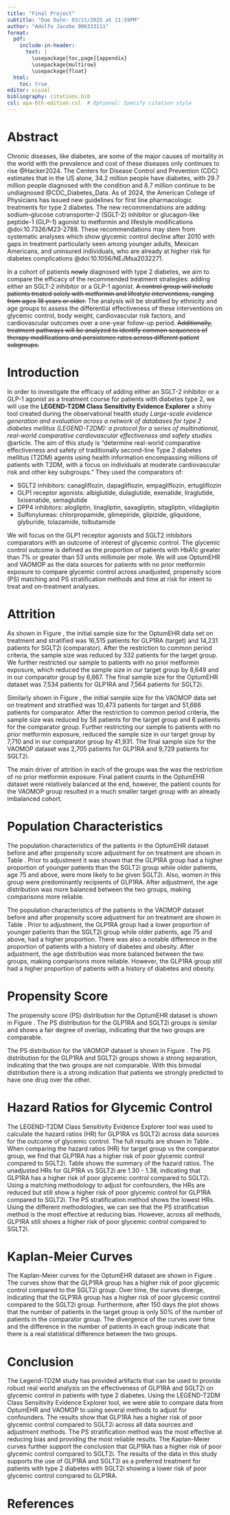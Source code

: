 ```yaml
---
title: "Final Project"
subtitle: "Due Date: 03/21/2025 at 11:59PM"
author: "Adolfo Jacobo 006333111"
format:
  pdf:
    include-in-header:
      text: |
        \usepackage[toc,page]{appendix}
        \usepackage{multirow}
        \usepackage{float}
  html:
    toc: true
editor: visual
bibliography: citations.bib
csl: apa-6th-edition.csl  # Optional: Specify citation style
---
```


# Abstract

Chronic diseases, like diabetes, are some of the major causes of mortality in the world with the prevalence and cost of these diseases only continues to rise @Hacker2024. The Centers for Disease Control and Prevention (CDC) estimates that in the US alone, 34.2 million people have diabetes, with 29.7 million people diagnosed with the condition and 8.7 million continue to be undiagnosed @CDC_Diabetes_Data. As of 2024, the American College of Physicians has issued new guidelines for first line pharmacologic treatments for type 2 diabetes. The new recommendations are adding sodium–glucose cotransporter-2 (SGLT-2) inhibitor or glucagon-like peptide-1 (GLP-1) agonist to metformin and lifestyle modifications @doi:10.7326/M23-2788. These recommendations may stem from systematic analyses which show glycemic control decline after 2010 with gaps in treatment particularly seen among younger adults, Mexican Americans, and uninsured individuals, who are already at higher risk for diabetes complications @doi:10.1056/NEJMsa2032271.

In a cohort of patients ~~newly~~ diagnosed with type 2 diabetes, we aim to compare the efficacy of the recommended treatment strategies: adding either an SGLT-2 inhibitor or a GLP-1 agonist. ~~A control group will include patients treated solely with metformin and lifestyle interventions, ranging from ages 18 years or older.~~ The analysis will be stratified by ethnicity and age groups to assess the differential effectiveness of these interventions on glycemic control, body weight, cardiovascular risk factors, and cardiovascular outcomes over a one-year follow-up period. ~~Additionally, treatment pathways will be analyzed to identify common sequences of therapy modifications and persistence rates across different patient subgroups.~~

# Introduction

In order to investigate the efficacy of adding either an SGLT-2 inhibitor or a GLP-1 agonist as a treatment course for patients with diabetes type 2, we will use the **LEGEND-T2DM Class Sensitivity Evidence Explorer** a shiny tool created during the observational health study *Large-scale evidence generation and evaluation across a network of databases for type 2 diabetes mellitus (LEGEND-T2DM): a protocol for a series of multinational, real-world comparative cardiovascular effectiveness and safety studies* @article. The aim of this study is "determine real-world comparative effectiveness and safety of traditionally second-line Type 2 diabetes mellitus (T2DM) agents using health information encompassing millions of patients with T2DM, with a focus on individuals at moderate cardiovascular risk and other key subgroups." They used the comparators of:

-   SGLT2 inhibitors: canagliflozin, dapagliflozin, empagliflozin, ertugliflozin
-   GLP1 receptor agonists: albiglutide, dulaglutide, exenatide, liraglutide, lixisenatide, semaglutide
-   DPP4 inhibitors: alogliptin, linagliptin, saxagliptin, sitagliptin, vildagliptin
-   Sulfonylureas: chlorpropamide, glimepiride, glipizide, gliquidone, glyburide, tolazamide, tolbutamide

We will focus on the GLP1 receptor agonists and SGLT2 inhibitors comparators with an outcome of interest of glycemic control. The glycemic control outcome is defined as the proportion of patients with HbA1c greater than 7% or greater than 53 units millimole per mole. We will use OptumEHR and VAOMOP as the data sources for patients with no prior metformin exposure to compare glycemic control across unadjusted, propensity score (PS) matching and PS stratification methods and time at risk for intent to treat and on-treatment analyses.

# Attrition

As shown in Figure \ref{fig:ps_strat_attrition_OptumEHR}, the initial sample size for the OptumEHR data set on treatment and stratified was 16,515 patients for GLP1RA (target) and 14,231 patients for SGLT2i (comparator). After the restriction to common period criteria, the sample size was reduced by 332 patients for the target group. We further restricted our sample to patients with no prior metformin exposure, which reduced the sample size in our target group by 8,649 and in our comparator group by 6,667. The final sample size for the OptumEHR dataset was 7,534 patients for GLP1RA and 7,564 patients for SGLT2i.

Similarly shown in Figure \ref{fig:ps_strat_attrition_VA}, the initial sample size for the VAOMOP data set on treatment and stratified was 10,473 patients for target and 51,666 patients for comparator. After the restriction to common period criteria, the sample size was reduced by 58 patients for the target group and 6 patients for the comparator group. Further restricting our sample to patients with no prior metformin exposure, reduced the sample size in our target group by 7,710 and in our comparator group by 41,931. The final sample size for the VAOMOP dataset was 2,705 patients for GLP1RA and 9,729 patients for SGLT2i.

The main driver of attrition in each of the groups was the was the restriction of no prior metformin exposure. Final patient counts in the OptumEHR dataset were relatively balanced at the end, however, the patient counts for the VAOMOP group resulted in a much smaller target group with an already imbalanced cohort.

# Population Characteristics

The population characteristics of the patients in the OptumEHR dataset before and after propensity score adjustment for on treatment are shown in Table \ref{tab:population_characteristics_OptumEHR}. Prior to adjustment it was shown that the GLP1RA group had a higher proportion of younger patients than the SGLT2i group while older patients, age 75 and above, were more likely to be given SGLT2i. Also, women in this group were predominantly recipients of GLP1RA. After adjustment, the age distribution was more balanced between the two groups, making comparisons more reliable.

The population characteristics of the patients in the VAOMOP dataset before and after propensity score adjustment for on treatment are shown in Table \ref{tab:population_characteristics_VAOMOP}. Prior to adjustment, the GLP1RA group had a lower proportion of younger patients than the SGLT2i group while older patients, age 75 and above, had a higher proportion. There was also a notable difference in the proportion of patients with a history of diabetes and obesity. After adjustment, the age distribution was more balanced between the two groups, making comparisons more reliable. However, the GLP1RA group still had a higher proportion of patients with a history of diabetes and obesity.

# Propensity Score

The propensity score (PS) distribution for the OptumEHR dataset is shown in Figure \ref{fig:preference_score_distribution_optumEHR}. The PS distribution for the GLP1RA and SGLT2i groups is similar and shows a fair degree of overlap, indicating that the two groups are comparable.

The PS distribution for the VAOMOP dataset is shown in Figure \ref{fig:preference_score_distribution_VA}. The PS distribution for the GLP1RA and SGLT2i groups shows a strong separation, indicating that the two groups are not comparable. With this bimodal distribution there is a strong indication that patients we strongly predicted to have one drug over the other.

# Hazard Ratios for Glycemic Control

The LEGEND-T2DM Class Sensitivity Evidence Explorer tool was used to calculate the hazard ratios (HR) for GLP1RA vs SGLT2i across data sources for the outcome of glycemic control. The full results are shown in Table \ref{tab:full_hazard_ratios}. When comparing the hazard ratios (HR) for target group vs the comparator group, we find that GLP1RA has a higher risk of poor glycemic control compared to SGLT2i. Table \ref{tab:hazard_ratios} shows the summary of the hazard ratios. The unadjusted HRs for GLP1RA vs SGLT2i are 1.30 - 1.38, indicating that GLP1RA has a higher risk of poor glycemic control compared to SGLT2i. Using a matching methodology to adjust for confounders, the HRs are reduced but still show a higher risk of poor glycemic control for GLP1RA compared to SGLT2i. The PS stratification method shows the lowest HRs. Using the different methodologies, we can see that the PS stratification method is the most effective at reducing bias. However, across all methods, GLP1RA still shows a higher risk of poor glycemic control compared to SGLT2i.


\begin{table}[H]
\centering
\renewcommand{\tablename}{Table}  % Ensures "Table X." format
\begin{tabular}{|l|c|c|c|}
\hline
\textbf{Data Source} & \textbf{Unadjusted HR} & \textbf{PS Matching HR} & \textbf{PS Stratification HR} \\
\hline
OptumEHR  & 1.30 (1.19-1.43) & 1.34 (1.16-1.54) & 1.21 (1.09-1.34) \\
% OptumDod  & 1.28 (1.18-1.38) & 1.24 (1.10-1.38) & 1.27 (1.18-1.38) \\
VAOMOP    & 1.38 (1.27-1.50) & 1.35 (1.19-1.53) & 1.36 (1.23-1.49) \\
\hline
\end{tabular}
\caption{Hazard Ratios for GLP1RA vs. SGLT2i Across Data Sources}  % Caption after the table
\label{tab:hazard_ratios}
\end{table}


# Kaplan-Meier Curves

The Kaplan-Meier curves for the OptumEHR dataset are shown in Figure \ref{fig:KM_OptumEHR}. The curves show that the GLP1RA group has a higher risk of poor glycemic control compared to the SGLT2i group. Over time, the curves diverge, indicating that the GLP1RA group has a higher risk of poor glycemic control compared to the SGLT2i group. Furthermore, after 150 days the plot shows that the number of patients in the target group is only 50% of the number of patients in the comparator group. The divergence of the curves over time and the difference in the number of patients in each group indicate that there is a real statistical difference between the two groups.

# Conclusion

The Legend-TD2M study has provided artifacts that can be used to provide robust real world analysis on the effectiveness of GLP1RA and SGLT2i on glycemic control in patients with type 2 diabetes. Using the LEGEND-T2DM Class Sensitivity Evidence Explorer tool, we were able to compare data from OptumEHR and VAOMOP to using several methods to adjust for confounders. The results show that GLP1RA has a higher risk of poor glycemic control compared to SGLT2i across all data sources and adjustment methods. The PS stratification method was the most effective at reducing bias and providing the most reliable results. The Kaplan-Meier curves further support the conclusion that GLP1RA has a higher risk of poor glycemic control compared to SGLT2i. The results of the data in this study supports the use of GLP1RA and SGLT2i as a preferred treatment for patients with type 2 diabetes with SGLT2i showing a lower risk of poor glycemic control compared to GLP1RA.

# References

::: {#refs}
:::

\appendix
\section{Appendix}
\begin{figure}[H]
    \centering
    \includegraphics[width=0.7\textwidth]{images/PS-Strat-ont-Attrition-OptumEHR.png}
    \caption{Attrition after PS stratification (on-treatment1) - OptumEHR}
    \label{fig:ps_strat_attrition_OptumEHR}
\end{figure}
\begin{figure}[H]
    \centering
    \includegraphics[width=0.7\textwidth]{images/PS-Strat-ont-Attrition-VA.png}
    \caption{Attrition after PS stratification (on-treatment1) - VAOMOP}
    \label{fig:ps_strat_attrition_VA}
\end{figure}
\begin{table}[H]
\centering
\caption{Hazard Ratios for Various Treatment Groups}
\resizebox{\textwidth}{!}{%
\begin{tabular}{|l|l|c|c|c|c|c|c|c|c|}
\hline
Analysis & Data source & HR & LB & UB & P & CalHR & CalLB & CalUB & CalP \\
\hline
Unadjusted, on-treatment1 & OptumEHR & 1.30 & 1.19 & 1.43 & 0.00 & 1.29 & 1.17 & 1.43 & 0.00 \\
% Unadjusted, on-treatment1 & OptumDod & 1.28 & 1.18 & 1.38 & 0.00 & 1.34 & 0.75 & 2.41 & 0.32 \\
Unadjusted, on-treatment1 & VAOMOP & 1.38 & 1.27 & 1.50 & 0.00 & 1.37 & 1.04 & 1.80 & 0.04 \\
PS matching, on-treatment1 & OptumEHR & 1.34 & 1.16 & 1.54 & 0.00 & 1.46 & 1.26 & 1.69 & 0.00 \\
% PS matching, on-treatment1 & OptumDod & 1.24 & 1.10 & 1.38 & 0.00 & 1.35 & 0.65 & 2.81 & 0.42 \\
PS matching, on-treatment1 & VAOMOP & 1.35 & 1.19 & 1.53 & 0.00 & 1.27 & 1.11 & 1.45 & 0.00 \\
PS stratification, on-treatment1 & OptumEHR & 1.21 & 1.09 & 1.34 & 0.00 & 1.27 & 1.14 & 1.42 & 0.00 \\
% PS stratification, on-treatment1 & OptumDod & 1.27 & 1.18 & 1.38 & 0.00 & 1.34 & 0.75 & 2.42 & 0.32 \\
PS stratification, on-treatment1 & VAOMOP & 1.36 & 1.23 & 1.49 & 0.00 & 1.32 & 1.20 & 1.46 & 0.00 \\
Unadjusted, intent-to-treat & OptumEHR & 1.17 & 1.11 & 1.24 & 0.00 & 1.06 & 0.76 & 1.46 & 0.74 \\
% Unadjusted, intent-to-treat & OptumDod & 1.20 & 1.13 & 1.27 & 0.00 & 1.22 & 0.57 & 2.64 & 0.60 \\
Unadjusted, intent-to-treat & VAOMOP & 1.19 & 1.11 & 1.26 & 0.00 & 1.16 & 0.84 & 1.60 & 0.39 \\
PS matching, intent-to-treat & OptumEHR & 1.14 & 1.05 & 1.23 & 0.00 & 1.16 & 1.07 & 1.26 & 0.00 \\
% PS matching, intent-to-treat & OptumDod & 1.22 & 1.13 & 1.31 & 0.00 & 1.31 & 0.59 & 2.87 & 0.51 \\
PS matching, intent-to-treat & VAOMOP & 1.23 & 1.13 & 1.35 & 0.00 & 1.17 & 1.07 & 1.29 & 0.00 \\
PS stratification, intent-to-treat & OptumEHR & 1.08 & 1.02 & 1.15 & 0.01 & 1.10 & 1.02 & 1.17 & 0.03 \\
% PS stratification, intent-to-treat & OptumDod & 1.20 & 1.13 & 1.27 & 0.00 & 1.22 & 0.56 & 2.65 & 0.61 \\
PS stratification, intent-to-treat & VAOMOP & 1.20 & 1.11 & 1.29 & 0.00 & 1.15 & 1.06 & 1.24 & 0.00 \\
\hline
\end{tabular}%
}
\label{tab:full_hazard_ratios}
\end{table}


\begin{table}[H]
\centering
\caption{Select characteristics before and after propensity score adjustment, showing the (weighted) percentage of subjects with the characteristics in the target (\textit{GLP1RA main no-met}) and comparator (\textit{SGLT2i main no-met}) group, as well as the standardized difference of the means for PS stratification, on-treatment1 OptumEHR.}
\resizebox{\textwidth}{!}{%
\begin{tabular}{|l|c|c|c|c|c|c|}
\hline
\multirow{2}{*}{\textbf{Characteristic}} & \multicolumn{3}{c|}{\textbf{Before PS Adjustment}} & \multicolumn{3}{c|}{\textbf{After PS Adjustment}} \\
\cline{2-7}
& \textbf{Target} & \textbf{Comparator} & \textbf{Std. diff} & \textbf{Target} & \textbf{Comparator} & \textbf{Std. diff} \\
\hline
\textbf{Age group} & & & & & & \\
15 - 19 & 0.1 & 0.0 & 0.04 & <0.1 & <0.1 & 0.02 \\
20 - 24 & 0.4 & 0.2 & 0.04 & 0.4 & 0.4 & 0.00 \\
25 - 29 & 1.1 & 0.6 & 0.06 & 1.0 & 0.7 & 0.03 \\
30 - 34 & 2.6 & 1.3 & 0.09 & 1.8 & 2.0 & -0.01 \\
35 - 39 & 5.3 & 2.8 & 0.11 & 5.0 & 3.3 & 0.05 \\
40 - 44 & 7.3 & 4.6 & 0.11 & 6.6 & 5.0 & 0.03 \\
45 - 49 & 10.8 & 7.6 & 0.11 & 9.9 & 10.0 & 0.00 \\
50 - 54 & 14.2 & 12.2 & 0.06 & 13.3 & 13.1 & -0.01 \\
55 - 59 & 16.3 & 14.7 & -0.04 & 15.4 & 15.3 & 0.00 \\
60 - 64 & 15.5 & 16.7 & -0.04 & 15.0 & 16.3 & -0.05 \\
65 - 69 & 12.1 & 13.6 & -0.04 & 13.2 & 13.7 & -0.01 \\
70 - 74 & 8.3 & 10.5 & -0.07 & 10.3 & 10.3 & 0.00 \\
75 - 79 & 4.4 & 7.4 & -0.17 & 5.9 & 5.4 & 0.02 \\
80 - 84 & 1.7 & 4.6 & -0.22 & 3.3 & 3.3 & 0.00 \\
85 - 89 & 0.4 & 1.5 & -0.17 & 1.3 & 0.9 & -0.03 \\
\hline
\textbf{Gender: female} & 64.2 & 46.6 & -0.26 & 55.0 & 57.3 & -0.05 \\
\hline
\textbf{Race} & & & & & & \\
Asian & 1.5 & 2.6 & -0.08 & 2.1 & 2.2 & -0.01 \\
Black or African American & 15.1 & 13.5 & 0.04 & 13.7 & 13.7 & 0.00 \\
White & 75.7 & 75.7 & 0.00 & 74.6 & 74.3 & 0.01 \\
Native Hawaiian or Other Pacific Islander & 1.1 & 0.8 & 0.03 & 0.9 & 0.9 & -0.01 \\
American Indian or Alaska Native & 0.9 & 0.7 & 0.03 & 0.6 & 0.7 & -0.01 \\
\hline
\textbf{Ethnicity} & & & & & & \\
Hispanic or Latino & 5.4 & 5.1 & 0.02 & 5.4 & 6.1 & -0.03 \\
Not Hispanic or Latino & 80.0 & 79.5 & 0.01 & 77.8 & 76.6 & 0.03 \\
\hline
\textbf{Medical history: General} & & & & & & \\
Diabetes mellitus & 75.4 & 75.3 & 0.00 & 72.9 & 73.7 & -0.02 \\
Obesity & 39.1 & 24.5 & 0.31 & 20.1 & 26.1 & -0.15 \\
\hline
\textbf{Medical history: Cardiovascular disease} & & & & & & \\
Atrial fibrillation & 4.2 & 11.0 & -0.26 & 4.5 & 5.2 & -0.03 \\
Cerebrovascular disease & 2.3 & 4.3 & -0.11 & 2.6 & 2.2 & 0.02 \\
Coronary arteriosclerosis & 9.1 & 20.8 & -0.34 & 11.6 & 11.1 & 0.01 \\
Heart disease & 20.2 & 35.9 & -0.31 & 22.2 & 21.5 & 0.02 \\
Heart failure & 4.2 & 16.7 & -0.42 & 6.3 & 6.5 & -0.01 \\
Ischemic heart disease & 4.3 & 11.7 & -0.28 & 4.8 & 5.5 & -0.03 \\
Peripheral vascular disease & 4.8 & 7.3 & -0.13 & 4.6 & 4.6 & 0.00 \\
Pulmonary embolism & 0.8 & 1.0 & -0.03 & 0.6 & 0.6 & 0.00 \\
Venous thrombosis & 1.0 & 1.3 & -0.03 & 0.7 & 0.9 & -0.02 \\
\hline
\end{tabular}%
}
\label{tab:population_characteristics_OptumEHR}
\end{table}


\begin{table}[H]
\centering
\caption{Select characteristics before and after propensity score adjustment, showing the (weighted) percentage of subjects with the characteristics in the target (\textit{GLP1RA main no-met}) and comparator (\textit{SGLT2i main no-met}) group, as well as the standardized difference of the means for PS stratification, on-treatment1 VAOMOP.}
\resizebox{\textwidth}{!}{%
\begin{tabular}{|l|c|c|c|c|c|c|}
\hline
\multirow{2}{*}{\textbf{Characteristic}} & \multicolumn{3}{c|}{\textbf{Before PS Adjustment}} & \multicolumn{3}{c|}{\textbf{After PS Adjustment}} \\
\cline{2-7}
& \textbf{Target} & \textbf{Comparator} & \textbf{Std. diff} & \textbf{Target} & \textbf{Comparator} & \textbf{Std. diff} \\
\hline
\textbf{Age group} & & & & & & \\
20 - 24 & <0.1 & 0.0 & 0.02 & <0.3 & <0.1 & 0.00 \\
25 - 29 & 0.2 & 0.0 & 0.05 & <0.3 & 0.1 & -0.01 \\
30 - 34 & 0.8 & 0.2 & 0.11 & 0.6 & 0.3 & 0.06 \\
35 - 39 & 1.9 & 0.6 & 0.15 & 0.5 & 0.7 & -0.02 \\
40 - 44 & 4.1 & 1.4 & 0.20 & 1.8 & 1.7 & 0.01 \\
45 - 49 & 5.6 & 2.3 & 0.20 & 2.4 & 3.2 & -0.04 \\
50 - 54 & 9.6 & 4.6 & 0.22 & 6.6 & 6.3 & 0.01 \\
55 - 59 & 12.9 & 6.8 & 0.23 & 7.7 & 9.6 & -0.06 \\
60 - 64 & 14.0 & 9.5 & 0.15 & 12.1 & 12.4 & -0.01 \\
65 - 69 & 14.4 & 12.8 & 0.05 & 15.3 & 14.4 & 0.03 \\
70 - 74 & 15.0 & 19.2 & -0.11 & 20.4 & 18.3 & 0.06 \\
75 - 79 & 14.7 & 24.3 & -0.23 & 18.3 & 19.9 & -0.04 \\
80 - 84 & 4.5 & 10.4 & -0.20 & 9.6 & 8.4 & 0.02 \\
85 - 89 & 1.6 & 5.2 & -0.17 & 3.4 & 3.0 & 0.02 \\
90 - 94 & 0.4 & 2.3 & -0.14 & 1.1 & 1.3 & -0.02 \\
\hline
\textbf{Gender: female} & 14.5 & 4.3 & 0.43 & 4.5 & 4.9 & -0.02 \\
\hline
\textbf{Race} & & & & & & \\
Asian & 1.1 & 1.0 & 0.01 & 1.1 & 1.2 & -0.01 \\
Black or African American & 18.5 & 18.8 & -0.01 & 13.2 & 12.5 & 0.02 \\
White & 68.4 & 69.9 & -0.03 & 68.9 & 70.3 & -0.03 \\
Native Hawaiian or Other Pacific Islander & 1.1 & 0.8 & 0.03 & 0.9 & 0.9 & -0.01 \\
American Indian or Alaska Native & 0.9 & 0.7 & 0.03 & 0.6 & 0.7 & -0.01 \\
\hline
\textbf{Ethnicity} & & & & & & \\
Hispanic or Latino & 5.9 & 5.2 & 0.03 & 4.7 & 5.4 & -0.03 \\
Not Hispanic or Latino & 88.3 & 89.5 & -0.04 & 83.6 & 84.6 & -0.03 \\
\hline
\textbf{Medical history: General} & & & & & & \\
Diabetes mellitus & 81.9 & 76.2 & 0.14 & 96.8 & 94.2 & 0.11 \\
Hyperlipidemia & 65.2 & 72.1 & -0.15 & 69.2 & 66.4 & 0.04 \\
Obesity & 51.9 & 22.7 & 0.65 & 14.6 & 17.8 & -0.09 \\
Renal impairment & 13.6 & 25.2 & -0.28 & 16.8 & 11.9 & 0.04 \\
\hline
\textbf{Medical history: Cardiovascular disease} & & & & & & \\
Atrial fibrillation & 9.6 & 24.4 & -0.36 & 13.1 & 11.6 & 0.04 \\
Cerebrovascular disease & 2.6 & 5.9 & -0.14 & 2.3 & 2.3 & 0.00 \\
Coronary arteriosclerosis & 16.7 & 35.8 & -0.41 & 24.2 & 22.7 & 0.04 \\
Heart disease & 31.5 & 60.0 & -0.57 & 41.7 & 36.2 & 0.12 \\
Heart failure & 5.8 & 30.9 & -0.57 & 10.4 & 8.0 & 0.09 \\
Ischemic heart disease & 4.3 & 14.5 & -0.31 & 4.2 & 3.7 & 0.03 \\
Peripheral vascular disease & 4.0 & 8.7 & -0.17 & 5.6 & 3.2 & 0.13 \\
Pulmonary embolism & 1.0 & 1.6 & -0.05 & 0.5 & 0.7 & -0.03 \\
Venous thrombosis & 0.9 & 1.9 & -0.07 & <0.3 & 0.4 & -0.02 \\
\hline
\end{tabular}%
}
\label{tab:population_characteristics_VA}
\end{table}




\begin{figure}[htbp]
    \hspace*{-2cm} % Adjust as needed
    \includegraphics[width=1.25\textwidth]{images/PS-target-comparator-strat-ont-optum-ehr.png}
    \caption{Preference score distribution after PS stratification (on-treatment1) - OptumEHR.}
    \label{fig:preference_score_distribution_optumEHR}
\end{figure}
\begin{figure}[htbp]
    \centering
    \includegraphics[width=6\textwidth]{images/PS-target-comparator-strat-ont-VA.png}
    \caption{Preference score distribution after PS stratification (on-treatment1) - VAOMOP.}
    \label{fig:preference_score_distribution_VA}
\end{figure}
\begin{figure}[htbp]
    \hspace*{-2cm} % Adjust as needed
    \includegraphics[width=5\textwidth]{images/KM-comparator-strat-ont-optum-ehr.png}
    \caption{Kaplan Meier plot after PS stratification (on-treatment1) - OptumEHR.}
    \label{fig:KM_OptumEHR}
\end{figure}

<!-- ![Attrition_PS stratification_on-treatment1_OptumEHR](images/PS-Strat-ont-Attrition-OptumEHR.png){width="700"} -->

<!-- \raggedright -->

<!-- \begin{table}[ht] -->

<!-- \centering -->

<!-- \caption{Select characteristics before and after propensity score adjustment, showing the (weighted) percentage of subjects with the characteristics in the target (\textit{GLP1RA main no-met}) and comparator (\textit{SGLT2i main no-met}) group, as well as the standardized difference of the means for PS stratification, on-treatment1   OptumEHR.} -->

<!-- \resizebox{\textwidth}{!}{% -->

<!-- \begin{tabular}{|l|c|c|c|c|c|c|} -->

<!-- \hline -->

<!-- \multirow{2}{*}{\textbf{Characteristic}} & \multicolumn{3}{c|}{\textbf{Before PS Adjustment}} & \multicolumn{3}{c|}{\textbf{After PS Adjustment}} \\ -->

<!-- \cline{2-7} -->

<!-- & \textbf{Target} & \textbf{Comparator} & \textbf{Std. diff} & \textbf{Target} & \textbf{Comparator} & \textbf{Std. diff} \\ -->

<!-- \hline -->

<!-- \textbf{Age group} & & & & & & \\ -->

<!-- 15 - 19 & 0.1 & 0.0 & 0.04 & <0.1 & <0.1 & 0.02 \\ -->

<!-- 20 - 24 & 0.4 & 0.2 & 0.04 & 0.4 & 0.4 & 0.00 \\ -->

<!-- 25 - 29 & 1.1 & 0.6 & 0.06 & 1.0 & 0.7 & 0.03 \\ -->

<!-- 30 - 34 & 2.6 & 1.3 & 0.09 & 1.8 & 2.0 & -0.01 \\ -->

<!-- 35 - 39 & 5.3 & 2.8 & 0.11 & 5.0 & 3.3 & 0.05 \\ -->

<!-- 40 - 44 & 7.3 & 4.6 & 0.11 & 6.6 & 5.0 & 0.03 \\ -->

<!-- 45 - 49 & 10.8 & 7.6 & 0.11 & 9.9 & 10.0 & 0.00 \\ -->

<!-- 50 - 54 & 14.2 & 12.2 & 0.06 & 13.3 & 13.1 & -0.01 \\ -->

<!-- 55 - 59 & 16.3 & 14.7 & -0.04 & 15.4 & 15.3 & 0.00 \\ -->

<!-- 60 - 64 & 15.5 & 16.7 & -0.04 & 15.0 & 16.3 & -0.05 \\ -->

<!-- 65 - 69 & 12.1 & 13.6 & -0.04 & 13.2 & 13.7 & -0.01 \\ -->

<!-- 70 - 74 & 8.3 & 10.5 & -0.07 & 10.3 & 10.3 & 0.00 \\ -->

<!-- 75 - 79 & 4.4 & 7.4 & -0.17 & 5.9 & 5.4 & 0.02 \\ -->

<!-- 80 - 84 & 1.7 & 4.6 & -0.22 & 3.3 & 3.3 & 0.00 \\ -->

<!-- 85 - 89 & 0.4 & 1.5 & -0.17 & 1.3 & 0.9 & -0.03 \\ -->

<!-- \hline -->

<!-- \textbf{Gender} & & & & & & \\ -->

<!-- Female & 64.2 & 46.6 & 0.35 & 55.0 & 57.3 & -0.05 \\ -->

<!-- \hline -->

<!-- \textbf{Race} & & & & & & \\ -->

<!-- Asian & 1.5 & 2.6 & -0.08 & 2.1 & 2.2 & -0.01 \\ -->

<!-- Black or African American & 15.1 & 13.5 & 0.04 & 13.7 & 13.7 & 0.00 \\ -->

<!-- White & 75.7 & 75.7 & 0.00 & 74.6 & 74.3 & 0.01 \\ -->

<!-- \hline -->

<!-- \textbf{Ethnicity} & & & & & & \\ -->

<!-- Hispanic or Latino & 5.4 & 5.1 & 0.02 & 5.4 & 6.1 & -0.03 \\ -->

<!-- Not Hispanic or Latino & 80.0 & 79.5 & 0.01 & 77.8 & 76.6 & 0.03 \\ -->

<!-- \hline -->

<!-- \textbf{Medical history: General} & & & & & & \\ -->

<!-- Acute respiratory disease & 12.9 & 12.6 & 0.01 & 7.0 & 7.8 & -0.03 \\ -->

<!-- Attention deficit hyperactivity disorder & 1.5 & 0.7 & 0.08 & 0.8 & 0.7 & 0.02 \\ -->

<!-- Chronic liver disease & 1.5 & 2.1 & -0.05 & 1.4 & 1.5 & 0.00 \\ -->

<!-- Chronic obstructive lung disease & 5.2 & 7.9 & -0.11 & 4.9 & 5.3 & -0.01 \\ -->

<!-- Crohn's disease & 0.4 & 0.3 & 0.03 & 0.3 & 0.3 & -0.01 \\ -->

<!-- Dementia & 0.4 & 0.9 & -0.06 & 0.5 & 0.4 & 0.00 \\ -->

<!-- Depressive disorder & 16.1 & 11.3 & 0.13 & 9.9 & 10.3 & -0.01 \\ -->

<!-- Diabetes mellitus & 75.4 & 75.3 & 0.00 & 72.9 & 73.7 & -0.02 \\ -->

<!-- Gastroesophageal reflux disease & 16.2 & 15.1 & 0.03 & 10.8 & 11.7 & -0.02 \\ -->

<!-- Gastrointestinal hemorrhage & 1.4 & 1.9 & -0.04 & 1.0 & 1.1 & 0.00 \\ -->

<!-- Human immunodeficiency virus infection & 0.4 & 0.4 & 0.00 & 0.3 & 0.3 & 0.00 \\ -->

<!-- Hyperlipidemia & 49.3 & 54.0 & -0.09 & 39.6 & 39.7 & 0.00 \\ -->

<!-- Hypertensive disorder & 54.9 & 58.4 & -0.07 & 47.3 & 48.1 & -0.02 \\ -->

<!-- Lesion of liver & 0.9 & 1.3 & -0.03 & 1.0 & 1.0 & 0.01 \\ -->

<!-- Obesity & 39.1 & 24.5 & 0.31 & 20.1 & 26.1 & -0.15 \\ -->

<!-- Osteoarthritis & 17.1 & 15.4 & 0.05 & 11.0 & 11.6 & -0.02 \\ -->

<!-- Pneumonia & 1.9 & 3.1 & -0.08 & 1.5 & 1.5 & 0.00 \\ -->

<!-- Psoriasis & 1.4 & 1.1 & 0.02 & 0.8 & 1.0 & -0.01 \\ -->

<!-- Renal impairment & 8.5 & 14.2 & -0.18 & 8.5 & 7.3 & -0.05 \\ -->

<!-- Rheumatoid arthritis & 1.5 & 1.4 & 0.01 & 1.3 & 1.2 & 0.00 \\ -->

<!-- Schizophrenia & 0.1 & 0.3 & -0.04 & 0.1 & 0.3 & -0.02 \\ -->

<!-- Ulcerative colitis & 0.2 & 0.4 & -0.03 & 0.2 & 0.3 & 0.00 \\ -->

<!-- Urinary tract infectious disease & 4.1 & 3.3 & 0.04 & 2.8 & 2.6 & 0.00 \\ -->

<!-- Viral hepatitis C & 0.4 & 0.6 & -0.03 & 0.4 & 0.6 & -0.01 \\ -->

<!-- \hline -->

<!-- \textbf{Medical history: Cardiovascular disease} & & & & & & \\ -->

<!-- Atrial fibrillation & 4.2 & 11.0 & -0.26 & 4.5 & 5.2 & -0.03 \\ -->

<!-- Cerebrovascular disease & 2.3 & 4.3 & -0.11 & 2.6 & 2.2 & 0.02 \\ -->

<!-- Coronary arteriosclerosis & 9.1 & 20.8 & -0.34 & 11.6 & 11.1 & 0.01 \\ -->

<!-- Heart disease & 20.2 & 35.9 & -0.31 & 22.2 & 21.5 & 0.02 \\ -->

<!-- Heart failure & 4.2 & 16.7 & -0.42 & 6.3 & 6.5 & -0.01 \\ -->

<!-- Ischemic heart disease & 4.3 & 11.7 & -0.28 & 4.8 & 5.5 & -0.03 \\ -->

<!-- Peripheral vascular disease & 4.8 & 7.3 & -0.13 & 4.6 & 4.6 & 0.00 \\ -->

<!-- Pulmonary embolism & 0.8 & 1.0 & -0.03 & 0.6 & 0.6 & 0.00 \\ -->

<!-- Venous thrombosis & 1.0 & 1.3 & -0.03 & 0.7 & 0.9 & -0.02 \\ -->

<!-- \hline -->

<!-- \hline -->

<!-- \end{tabular}% -->

<!-- } -->

<!-- \label{tab:ps_combined} -->

<!-- \end{table} -->

<!-- \begin{table}[ht] -->

<!-- \centering -->

<!-- \caption{Cont. Select characteristics before and after propensity score adjustment, showing the (weighted) percentage of subjects with the characteristics in the target (\textit{GLP1RA main no-met}) and comparator (\textit{SGLT2i main no-met}) group, as well as the standardized difference of the means for PS stratification, on-treatment1   OptumEHR.} -->

<!-- \resizebox{\textwidth}{!}{% -->

<!-- \begin{tabular}{|l|c|c|c|c|c|c|} -->

<!-- \hline -->

<!-- \multirow{2}{*}{\textbf{Characteristic}} & \multicolumn{3}{c|}{\textbf{Before PS Adjustment}} & \multicolumn{3}{c|}{\textbf{After PS Adjustment}} \\ -->

<!-- \cline{2-7} -->

<!-- & \textbf{Target} & \textbf{Comparator} & \textbf{Std. diff} & \textbf{Target} & \textbf{Comparator} & \textbf{Std. diff} \\ -->

<!-- \hline -->

<!-- \textbf{Medical history: Neoplasms} & & & & & & \\ -->

<!-- Malignant lymphoma & 0.3 & 0.5 & -0.02 & 0.3 & 0.4 & -0.01 \\ -->

<!-- Malignant neoplasm of anorectum & 0.1 & 0.1 & 0.00 & 0.1 & 0.1 & 0.00 \\ -->

<!-- Malignant neoplastic disease & 5.7 & 6.7 & 0.01 & 4.9 & 4.7 & 0.01 \\ -->

<!-- Malignant tumor of breast & 1.3 & 1.1 & 0.02 & 0.9 & 1.0 & -0.01 \\ -->

<!-- Malignant tumor of colon & 0.2 & 0.3 & -0.03 & 0.2 & 0.3 & -0.02 \\ -->

<!-- Malignant tumor of lung & 0.2 & 0.4 & 0.04 & 0.2 & 0.4 & -0.04 \\ -->

<!-- Malignant tumor of urinary bladder & 0.1 & 0.3 & -0.03 & 0.1 & 0.1 & 0.02 \\ -->

<!-- Primary malignant neoplasm of prostate & 0.7 & 1.1 & -0.04 & 0.6 & 0.6 & 0.00 \\ -->

<!-- \hline -->

<!-- \textbf{Medication use} & & & & & & \\ -->

<!-- Agents acting on the renin-angiotensin system & 43.1 & 52.0 & -0.18 & 41.7 & 40.5 & 0.03 \\ -->

<!-- Antibacterials for systemic use & 33.5 & 30.7 & 0.06 & 22.7 & 23.7 & -0.02 \\ -->

<!-- Antidepressants & 33.9 & 25.4 & 0.18 & 24.7 & 26.8 & -0.06 \\ -->

<!-- Antiepileptics & 20.5 & 17.0 & 0.09 & 17.2 & 18.0 & -0.02 \\ -->

<!-- Anti-inflammatory and antirheumatic products & 42.7 & 44.3 & -0.03 & 36.5 & 36.7 & -0.01 \\ -->

<!-- Antineoplastic agents & 5.8 & 4.3 & 0.07 & 3.7 & 4.0 & -0.03 \\ -->

<!-- Antipsoriatics & 1.7 & 1.1 & 0.05 & 1.2 & 0.7 & 0.04 \\ -->

<!-- Antithrombotic agents & 27.0 & 40.2 & -0.23 & 29.4 & 28.3 & 0.02 \\ -->

<!-- Beta blocking agents & 27.4 & 39.4 & -0.26 & 27.2 & 26.4 & 0.02 \\ -->

<!-- Calcium channel blockers & 18.7 & 21.8 & -0.08 & 15.2 & 15.2 & 0.00 \\ -->

<!-- Diuretics & 33.8 & 38.0 & -0.11 & 28.5 & 28.7 & -0.02 \\ -->

<!-- Drugs for acid related disorders & 38.7 & 38.8 & 0.00 & 31.3 & 33.1 & -0.04 \\ -->

<!-- Drugs for obstructive airway diseases & 37.7 & 34.8 & 0.06 & 29.9 & 29.3 & -0.04 \\ -->

<!-- Drugs used in diabetes & 2.8 & 2.9 & 0.00 & 3.3 & 3.3 & 0.00 \\ -->

<!-- Immunosuppressants & 4.0 & 2.9 & 0.06 & 2.9 & 2.9 & 0.00 \\ -->

<!-- Lipid modifying agents & 45.4 & 55.6 & -0.20 & 43.9 & 43.8 & 0.00 \\ -->

<!-- Opioids & 22.0 & 23.5 & -0.03 & 19.7 & 19.5 & 0.00 \\ -->

<!-- Psycholeptics & 27.3 & 22.6 & 0.05 & 22.7 & 23.7 & -0.03 \\ -->

<!-- Psychostimulants, agents used for ADHD & 5.0 & 3.0 & 0.10 & 3.3 & 3.3 & 0.00 \\ -->

<!-- \hline -->

<!-- \end{tabular}% -->

<!-- } -->

<!-- \label{tab:ps_combined} -->

<!-- \end{table} -->
